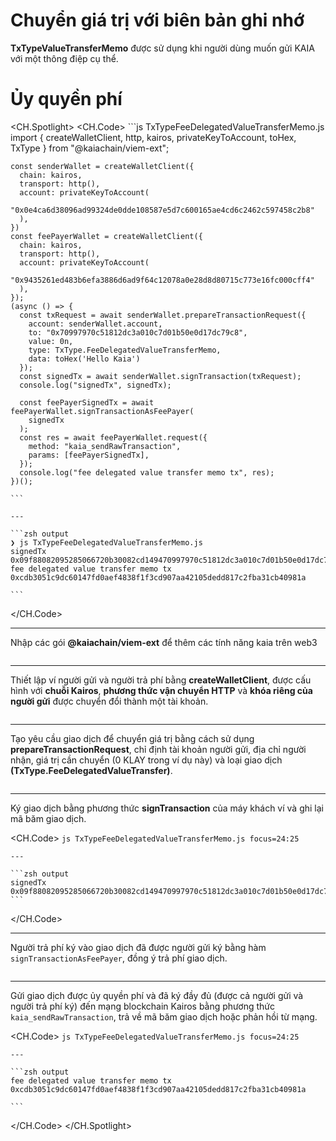 # Chuyển giá trị với biên bản ghi nhớ

**TxTypeValueTransferMemo** được sử dụng khi người dùng muốn gửi KAIA với một thông điệp cụ thể.

# Ủy quyền phí

<CH.Spotlight>
  <CH.Code>
    ```js TxTypeFeeDelegatedValueTransferMemo.js
    import { createWalletClient, http, kairos, privateKeyToAccount, toHex, TxType } from "@kaiachain/viem-ext";

    const senderWallet = createWalletClient({
      chain: kairos,
      transport: http(),
      account: privateKeyToAccount(
        "0x0e4ca6d38096ad99324de0dde108587e5d7c600165ae4cd6c2462c597458c2b8"
      ),
    })
    const feePayerWallet = createWalletClient({
      chain: kairos,
      transport: http(),
      account: privateKeyToAccount(
        "0x9435261ed483b6efa3886d6ad9f64c12078a0e28d8d80715c773e16fc000cff4"
      ),
    });
    (async () => {
      const txRequest = await senderWallet.prepareTransactionRequest({
        account: senderWallet.account,
        to: "0x70997970c51812dc3a010c7d01b50e0d17dc79c8",
        value: 0n,
        type: TxType.FeeDelegatedValueTransferMemo,
        data: toHex('Hello Kaia')
      });
      const signedTx = await senderWallet.signTransaction(txRequest);
      console.log("signedTx", signedTx);

      const feePayerSignedTx = await feePayerWallet.signTransactionAsFeePayer(
        signedTx
      );
      const res = await feePayerWallet.request({
        method: "kaia_sendRawTransaction",
        params: [feePayerSignedTx],
      });
      console.log("fee delegated value transfer memo tx", res);
    })();

    ```

    ---

    ```zsh output
    ❯ js TxTypeFeeDelegatedValueTransferMemo.js
    signedTx 0x09f88082095285066720b30082cd149470997970c51812dc3a010c7d01b50e0d17dc79c88094a2a8854b1802d8cd5de631e690817c253d6a9153f847f8458207f5a0c67b0c0ccf4276ad4b97d9da0e66e02bd540647c23866af148f338ef27ac2087a074f32e734fd7c2fae46221b13815bdc201c17b77c5060348b9fb26d5502456d5
    fee delegated value transfer memo tx 0xcdb3051c9dc60147fd0aef4838f1f3cd907aa42105dedd817c2fba31cb40981a

    ```
  </CH.Code>

  ---

  Nhập các gói **@kaiachain/viem-ext** để thêm các tính năng kaia trên web3

  ```js TxTypeFeeDelegatedValueTransferMemo.js focus=1
  ```

  ---

  Thiết lập ví người gửi và người trả phí bằng **createWalletClient**, được cấu hình với **chuỗi Kairos**, **phương thức vận chuyển HTTP** và **khóa riêng của người gửi** được chuyển đổi thành một tài khoản.

  ```js TxTypeFeeDelegatedValueTransferMemo.js focus=3:16
  ```

  ---

  Tạo yêu cầu giao dịch để chuyển giá trị bằng cách sử dụng **prepareTransactionRequest**, chỉ định tài khoản người gửi, địa chỉ người nhận, giá trị cần chuyển (0 KLAY trong ví dụ này) và loại giao dịch **(TxType.FeeDelegatedValueTransfer)**.

  ```js TxTypeFeeDelegatedValueTransferMemo.js focus=18:23
  ```

  ---

  Ký giao dịch bằng phương thức **signTransaction** của máy khách ví và ghi lại mã băm giao dịch.

  <CH.Code>
    ```js TxTypeFeeDelegatedValueTransferMemo.js focus=24:25
    ```

    ---

    ```zsh output
    signedTx 0x09f88082095285066720b30082cd149470997970c51812dc3a010c7d01b50e0d17dc79c88094a2a8854b1802d8cd5de631e690817c253d6a9153f847f8458207f5a0c67b0c0ccf4276ad4b97d9da0e66e02bd540647c23866af148f338ef27ac2087a074f32e734fd7c2fae46221b13815bdc201c17b77c5060348b9fb26d5502456d5
    ```
  </CH.Code>

  ---

  Người trả phí ký vào giao dịch đã được người gửi ký bằng hàm `signTransactionAsFeePayer`, đồng ý trả phí giao dịch.

  ```js TxTypeFeeDelegatedValueTransferMemo.js focus=27:29
  ```

  ---

  Gửi giao dịch được ủy quyền phí và đã ký đầy đủ (được cả người gửi và người trả phí ký) đến mạng blockchain Kairos bằng phương thức `kaia_sendRawTransaction`, trả về mã băm giao dịch hoặc phản hồi từ mạng.

  <CH.Code>
    ```js TxTypeFeeDelegatedValueTransferMemo.js focus=24:25
    ```

    ---

    ```zsh output
    fee delegated value transfer memo tx 0xcdb3051c9dc60147fd0aef4838f1f3cd907aa42105dedd817c2fba31cb40981a

    ```
  </CH.Code>
</CH.Spotlight>
